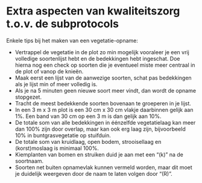 # Extra aspecten van kwaliteitszorg t.o.v. de subprotocols

```{=html}
<!--
Geen herhaling van wat al in subprotocols staat
-->
```
Enkele tips bij het maken van een vegetatie-opname:

-   Vertrappel de vegetatie in de plot zo min mogelijk vooraleer je een vrij volledige soortenlijst hebt en de bedekkingen hebt ingeschat. Doe hierna nog een check op soorten die je eventueel miste meer centraal in de plot of vanop de knieën.
-   Maak eerst een lijst van de aanwezige soorten, schat pas bedekkingen als je lijst min of meer volledig is.
-   Als je na 5 minuten geen nieuwe soort meer vindt, dan wordt de opname stopgezet.
-   Tracht de meest bedekkende soorten bovenaan te groeperen in je lijst.
-   In een 3 m x 3 m plot is een 30 cm x 30 cm vlakje daarbinnen gelijk aan 1%. Een band van 30 cm op een 3 m is dan gelijk aan 10%.
-   De totale som van alle bedekkingen in éénzelfde vegetatielaag kan meer dan 100% zijn door overlap, maar kan ook erg laag zijn, bijvoorbeeld 10% in buntgrasvegetatie op stuifduin.
-   De totale som van kruidlaag, open bodem, strooisellaag en (korst)moslaag is minimaal 100%.
-   Kiemplanten van bomen en struiken duid je aan met een "(k)" na de soortnaam.
-   Soorten net buiten opnamevlak kunnen vermeld worden, maar dit moet je duidelijk weergeven door de naam te laten volgen door "(R)".

